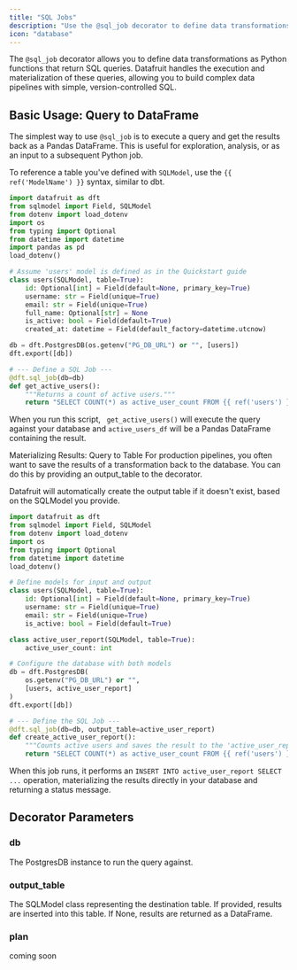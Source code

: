 ```yaml
---
title: "SQL Jobs"
description: "Use the @sql_job decorator to define data transformations using familiar SQL, right within your Python code."
icon: "database"
---
```


The `@sql_job` decorator allows you to define data transformations as Python functions that return SQL queries. Datafruit handles the execution and materialization of these queries, allowing you to build complex data pipelines with simple, version-controlled SQL.


## Basic Usage: Query to DataFrame

The simplest way to use `@sql_job` is to execute a query and get the results back as a Pandas DataFrame. This is useful for exploration, analysis, or as an input to a subsequent Python job.

To reference a table you've defined with `SQLModel`, use the `{{ ref('ModelName') }}` syntax, similar to dbt.

```python
import datafruit as dft
from sqlmodel import Field, SQLModel
from dotenv import load_dotenv
import os
from typing import Optional
from datetime import datetime
import pandas as pd
load_dotenv()

# Assume 'users' model is defined as in the Quickstart guide
class users(SQLModel, table=True):
    id: Optional[int] = Field(default=None, primary_key=True)
    username: str = Field(unique=True)
    email: str = Field(unique=True)
    full_name: Optional[str] = None
    is_active: bool = Field(default=True)
    created_at: datetime = Field(default_factory=datetime.utcnow)

db = dft.PostgresDB(os.getenv("PG_DB_URL") or "", [users])
dft.export([db])

# --- Define a SQL Job ---
@dft.sql_job(db=db)
def get_active_users():
    """Returns a count of active users."""
    return "SELECT COUNT(*) as active_user_count FROM {{ ref('users') }} WHERE is_active = true"

```

When you run this script, ` get_active_users()` will execute the query against your database and `active_users_df` will be a Pandas DataFrame containing the result.

Materializing Results: Query to Table
For production pipelines, you often want to save the results of a transformation back to the database. You can do this by providing an output_table to the decorator.

Datafruit will automatically create the output table if it doesn't exist, based on the SQLModel you provide.

```python
import datafruit as dft
from sqlmodel import Field, SQLModel
from dotenv import load_dotenv
import os
from typing import Optional
from datetime import datetime
load_dotenv()

# Define models for input and output
class users(SQLModel, table=True):
    id: Optional[int] = Field(default=None, primary_key=True)
    username: str = Field(unique=True)
    email: str = Field(unique=True)
    is_active: bool = Field(default=True)

class active_user_report(SQLModel, table=True):
    active_user_count: int

# Configure the database with both models
db = dft.PostgresDB(
    os.getenv("PG_DB_URL") or "",
    [users, active_user_report]
)
dft.export([db])

# --- Define the SQL Job ---
@dft.sql_job(db=db, output_table=active_user_report)
def create_active_user_report():
    """Counts active users and saves the result to the 'active_user_report' table."""
    return "SELECT COUNT(*) as active_user_count FROM {{ ref('users') }} WHERE is_active = true"

```
When this job runs, it performs an `INSERT INTO active_user_report SELECT ...` operation, materializing the results directly in your database and returning a status message.

## Decorator Parameters

### db

The PostgresDB instance to run the query against.

### output_table

The SQLModel class representing the destination table. If provided, results are inserted into this table. If None, results are returned as a DataFrame.

### plan

coming soon